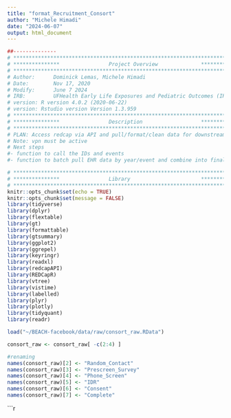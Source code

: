 ```yaml
---
title: "format_Recruitment_Consort"
author: "Michele Himadi"
date: "2024-06-07"
output: html_document
---
```


```r
##-------------- 
# **************************************************************************** #
# ***************                Project Overview              *************** #
# **************************************************************************** #
# Author:      Dominick Lemas, Michele Himadi
# Date:        Nov 17, 2020 
# Modify:      June 7 2024
# IRB:         UFHealth Early Life Exposures and Pediatric Outcomes (IRB201601899) 
# version: R version 4.0.2 (2020-06-22)
# version: Rstudio version Version 1.3.959 
# **************************************************************************** #
# ***************                Description                   *************** #
# **************************************************************************** #
# PLAN: Access redcap via API and pull/format/clean data for downstream analysis.
# Note: vpn must be active
# Next steps
#- function to call the IDs and events
#- function to batch pull EHR data by year/event and combine into final dataset. 
```

```r
# **************************************************************************** #
# ***************                Library                       *************** #
# **************************************************************************** #
knitr::opts_chunk$set(echo = TRUE)
knitr::opts_chunk$set(message = FALSE)
library(tidyverse)
library(dplyr)
library(flextable)
library(gt)
library(formattable)
library(gtsummary)
library(ggplot2)
library(ggrepel)
library(keyringr)
library(readxl)
library(redcapAPI)
library(REDCapR)
library(vtree)
library(vistime)
library(labelled)
library(plyr)
library(plotly)
library(tidyquant)
library(readr)
```

```r
load("~/BEACH-facebook/data/raw/consort_raw.RData")
```

```r
consort_raw <- consort_raw[ -c(2:4) ]
```

```r
#renaming
names(consort_raw)[2] <- "Random_Contact"
names(consort_raw)[3] <- "Prescreen_Survey"
names(consort_raw)[4] <- "Phone_Screen"
names(consort_raw)[5] <- "IDR"
names(consort_raw)[6] <- "Consent"
names(consort_raw)[7] <- "Complete"


```

```r
